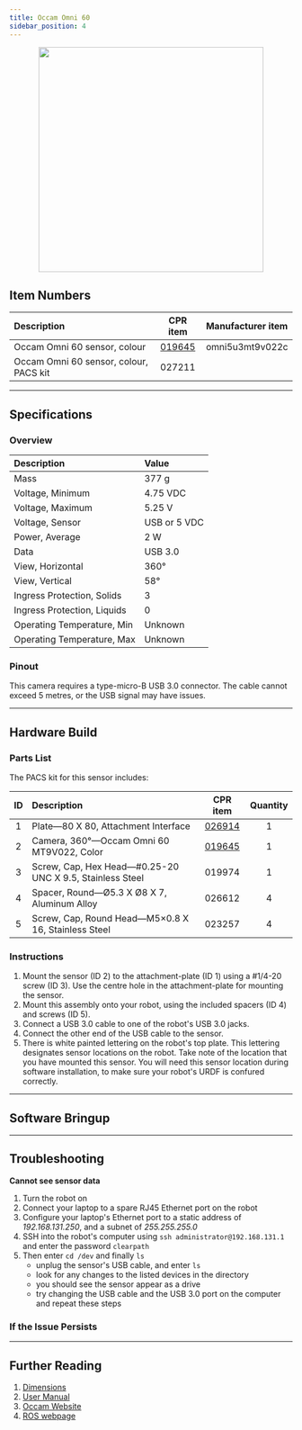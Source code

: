 ```yaml
---
title: Occam Omni 60
sidebar_position: 4
---
```



<center>
  <img
    src="/img/sensor_images/sensor_occam_omni60_1.png"
    width="400"
  />
</center>

<Safety />

## Item Numbers

| Description                            |                       CPR item                       | Manufacturer item |
| :------------------------------------- | :--------------------------------------------------: | :---------------- |
| Occam Omni 60 sensor, colour           | [019645](/assets/pdf/clearpath_robotics_019645-TDS1.pdf) | omni5u3mt9v022c   |
| Occam Omni 60 sensor, colour, PACS kit |                        027211                        |                   |

---

## Specifications

### Overview

| Description                 | Value        |
| :-------------------------- | :----------- |
| Mass                        | 377 g        |
| Voltage, Minimum            | 4.75 VDC     |
| Voltage, Maximum            | 5.25 V       |
| Voltage, Sensor             | USB or 5 VDC |
| Power, Average              | 2 W          |
| Data                        | USB 3.0      |
| View, Horizontal            | 360°         |
| View, Vertical              | 58°          |
| Ingress Protection, Solids  | 3            |
| Ingress Protection, Liquids | 0            |
| Operating Temperature, Min  | Unknown      |
| Operating Temperature, Max  | Unknown      |

### Pinout

This camera requires a type-micro-B USB 3.0 connector.
The cable cannot exceed 5 metres, or the USB signal may have issues.

---

## Hardware Build

### Parts List

The PACS kit for this sensor includes:

| ID  | Description                                              |                       CPR item                       | Quantity |
| :-: | :------------------------------------------------------- | :--------------------------------------------------: | :------: |
|  1  | Plate—80 X 80, Attachment Interface                      |   [026914](/assets/pdf/clearpath_robotics_026914.pdf)    |    1     |
|  2  | Camera, 360°—Occam Omni 60 MT9V022, Color                | [019645](/assets/pdf/clearpath_robotics_019645-TDS1.pdf) |    1     |
|  3  | Screw, Cap, Hex Head—#0.25-20 UNC X 9.5, Stainless Steel |                        019974                        |    1     |
|  4  | Spacer, Round—Ø5.3 X Ø8 X 7, Aluminum Alloy              |                        026612                        |    4     |
|  5  | Screw, Cap, Round Head—M5×0.8 X 16, Stainless Steel      |                        023257                        |    4     |

### Instructions

1.  Mount the sensor (ID 2) to the attachment-plate (ID 1) using a #1/4-20 screw (ID 3).
    Use the centre hole in the attachment-plate for mounting the sensor.
2.  Mount this assembly onto your robot, using the included spacers (ID 4) and screws (ID 5).
3.  Connect a USB 3.0 cable to one of the robot's USB 3.0 jacks.
4.  Connect the other end of the USB cable to the sensor.
5.  There is white painted lettering on the robot's top plate.
    This lettering designates sensor locations on the robot.
    Take note of the location that you have mounted this sensor.
    You will need this sensor location during software installation, to make sure your robot's URDF is confured correctly.

---

## Software Bringup

<SoftwareBringup />

---

## Troubleshooting

**Cannot see sensor data**

1.  Turn the robot on
2.  Connect your laptop to a spare RJ45 Ethernet port on the robot
3.  Configure your laptop's Ethernet port to a static address of _192.168.131.250_, and a subnet of _255.255.255.0_
4.  SSH into the robot's computer using `ssh administrator@192.168.131.1` and enter the password `clearpath`
5.  Then enter `cd /dev` and finally `ls`
    - unplug the sensor's USB cable, and enter `ls`
    - look for any changes to the listed devices in the directory
    - you should see the sensor appear as a drive
    - try changing the USB cable and the USB 3.0 port on the computer and repeat these steps

### If the Issue Persists

<Support />

---

## Further Reading

1. [Dimensions](/assets/pdf/clearpath_robotics_019645-TDS2.pdf)
2. [User Manual](/assets/pdf/clearpath_robotics_019645-TDS3.pdf)
3. [Occam Website](http://occamvisiongroup.com/product/omni-60-omnidirectional-camera/)
4. [ROS webpage](http://wiki.ros.org/occam_vision_group_stereo-camera#ROS_SDK)
